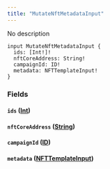 ```yaml
---
title: "MutateNftMetadataInput"
---
```


No description

```
input MutateNftMetadataInput {
  ids: [Int!]!
  nftCoreAddress: String!
  campaignId: ID!
  metadata: NFTTemplateInput!
}

```

### Fields[](#fields "Direct link to heading")

#### `ids` ([Int](/developer/graphql-api/references/scalars/int))[](#ids-int "Direct link to heading")

#### `nftCoreAddress` ([String](/developer/graphql-api/references/scalars/string))[](#nftcoreaddress-string "Direct link to heading")

#### `campaignId` ([ID](/developer/graphql-api/references/scalars/id))[](#campaignid-id "Direct link to heading")

#### `metadata` ([NFTTemplateInput](/developer/graphql-api/references/inputs/nfttemplate-input))[](#metadata-nfttemplateinput "Direct link to heading")